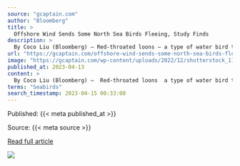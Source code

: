 ```yaml
---
source: "gcaptain.com"
author: "Bloomberg"
title: >
  Offshore Wind Sends Some North Sea Birds Fleeing, Study Finds
description: >
  By Coco Liu (Bloomberg) — Red-throated loons — a type of water bird that ancient Gaels relied on to predict the weather — are so avoidant of offshore wind turbines in the North Sea that...
url: "https://gcaptain.com/offshore-wind-sends-some-north-sea-birds-fleeing-study-finds/"
image: "https://gcaptain.com/wp-content/uploads/2022/12/shutterstock_1196390014.jpg"
published_at: 2023-04-13
content: >
  By Coco Liu (Bloomberg) —  Red-throated loons  a type of water bird that ancient Gaels relied on to predict the weather  are so avoidant of offshore wind turbines in the North Sea that their numbers … [+4504 chars]
terms: "Seabirds"
search_timestamp: 2023-04-15 00:33:08
---
```



Published: {{< meta published_at >}}


Source: {{< meta source >}}


[Read full article]({{< meta url >}}){target='_blank'}



![](`r rmarkdown::metadata$image[1]`)

